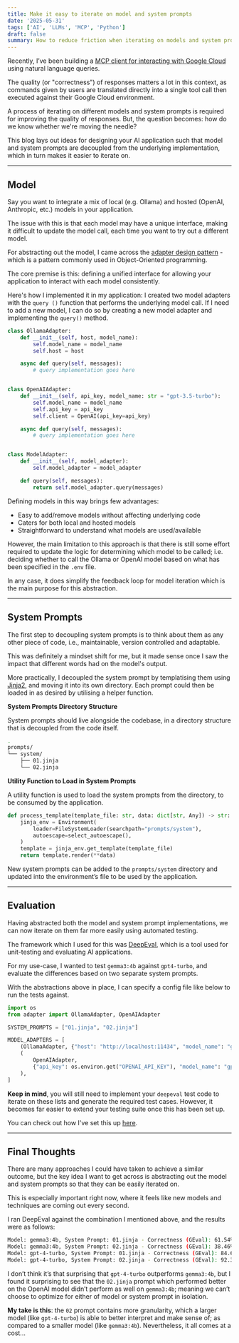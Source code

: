 ```yaml
---
title: Make it easy to iterate on model and system prompts
date: '2025-05-31'
tags: ['AI', 'LLMs', 'MCP', 'Python']
draft: false
summary: How to reduce friction when iterating on models and system prompts.
---
```


Recently, I’ve been building a [MCP client for interacting with Google Cloud](https://github.com/thaneshp/gcp-terminal-copilot) using natural language queries.

The quality (or "correctness") of responses matters a lot in this context, as commands given by users are translated directly into a single tool call then executed against their Google Cloud environment.

A process of iterating on different models and system prompts is required for improving the quality of responses. But, the question becomes: how do we know whether we're moving the needle?

This blog lays out ideas for designing your AI application such that model and system prompts are decoupled from the underlying implementation, which in turn makes it easier to iterate on.

---

## Model

Say you want to integrate a mix of local (e.g. Ollama) and hosted (OpenAI, Anthropic, etc.) models in your application. 

The issue with this is that each model may have a unique interface, making it difficult to update the model call, each time you want to try out a different model.

For abstracting out the model, I came across the [adapter design pattern](https://refactoring.guru/design-patterns/adapter) - which is a pattern commonly used in Object-Oriented programming.

The core premise is this: defining a unified interface for allowing your application to interact with each model consistently.

Here's how I implemented it in my application: I created two model adapters with the `query ()` function that performs the underlying model call. If I need to add a new model, I can do so by creating a new model adapter and implementing the `query()` method.

```python
class OllamaAdapter:
    def __init__(self, host, model_name):
        self.model_name = model_name
        self.host = host

    async def query(self, messages):
        # query implementation goes here


class OpenAIAdapter:
    def __init__(self, api_key, model_name: str = "gpt-3.5-turbo"):
        self.model_name = model_name
        self.api_key = api_key
        self.client = OpenAI(api_key=api_key)

    async def query(self, messages):
        # query implementation goes here


class ModelAdapter:
    def __init__(self, model_adapter):
        self.model_adapter = model_adapter

    def query(self, messages):
        return self.model_adapter.query(messages)
```

Defining models in this way brings few advantages:
- Easy to add/remove models without affecting underlying code
- Caters for both local and hosted models
- Straightforward to understand what models are used/available

However, the main limitation to this approach is that there is still some effort required to update the logic for determining which model to be called; i.e. deciding whether to call the Ollama or OpenAI model based on what has been specified in the `.env` file.

In any case, it does simplify the feedback loop for model iteration which is the main purpose for this abstraction.

---

## System Prompts

The first step to decoupling system prompts is to think about them as any other piece of code, i.e., maintainable, version controlled and adaptable.

This was definitely a mindset shift for me, but it made sense once I saw the impact that different words had on the model's output.

More practically, I decoupled the system prompt by templatising them using [Jinja2](https://jinja.palletsprojects.com/en/stable/), and moving it into its own directory. Each prompt could then be loaded in as desired by utilising a helper function.

**System Prompts Directory Structure**

System prompts should live alongside the codebase, in a directory structure that is decoupled from the code itself.

```bash
.
prompts/
└── system/
    ├── 01.jinja
    └── 02.jinja
```

**Utility Function to Load in System Prompts**

A utility function is used to load the system prompts from the directory, to be consumed by the application.

```python
def process_template(template_file: str, data: dict[str, Any]) -> str:
    jinja_env = Environment(
        loader=FileSystemLoader(searchpath="prompts/system"),
        autoescape=select_autoescape(),
    )
    template = jinja_env.get_template(template_file)
    return template.render(**data)
```

New system prompts can be added to the `prompts/system` directory and updated into the environment’s file to be used by the application.

---

## Evaluation

Having abstracted both the model and system prompt implementations, we can now iterate on them far more easily using automated testing.

The framework which I used for this was [DeepEval](https://deepeval.com/), which is a tool used for unit-testing and evaluating AI applications.

For my use-case, I wanted to test `gemma3:4b` against `gpt4-turbo`, and evaluate the differences based on two separate system prompts.

With the abstractions above in place, I can specify a config file like below to run the tests against.

```python
import os
from adapter import OllamaAdapter, OpenAIAdapter

SYSTEM_PROMPTS = ["01.jinja", "02.jinja"]

MODEL_ADAPTERS = [
    (OllamaAdapter, {"host": "http://localhost:11434", "model_name": "gemma3:4b"}),
    (
        OpenAIAdapter,
        {"api_key": os.environ.get("OPENAI_API_KEY"), "model_name": "gpt-4-turbo"},
    ),
]
```

**Keep in mind**, you will still need to implement your `deepeval` test code to iterate on these lists and generate the required test cases. However, it becomes far easier to extend your testing suite once this has been set up.

You can check out how I've set this up [here](https://github.com/thaneshp/gcp-terminal-copilot/blob/main/tests/deepeval/test_command_translation.py).

---

## Final Thoughts

There are many approaches I could have taken to achieve a similar outcome, but the key idea I want to get across is abstracting out the model and system prompts so that they can be easily iterated on.

This is especially important right now, where it feels like new models and techniques are coming out every second.

I ran DeepEval against the combination I mentioned above, and the results were as follows:

```bash
Model: gemma3:4b, System Prompt: 01.jinja - Correctness (GEval): 61.54% pass rate
Model: gemma3:4b, System Prompt: 02.jinja - Correctness (GEval): 38.46% pass rate
Model: gpt-4-turbo, System Prompt: 01.jinja - Correctness (GEval): 84.62% pass rate
Model: gpt-4-turbo, System Prompt: 02.jinja - Correctness (GEval): 92.31% pass rate
```

I don’t think it’s that surprising that `gpt-4-turbo` outperforms `gemma3:4b`, but I found it surprising to see that the `02.jinja` prompt which performed better on the OpenAI model didn’t perform as well on `gemma3:4b`; meaning we can’t choose to optimize for either of model or system prompt in isolation.

**My take is this**: the `02` prompt contains more granularity, which a larger model (like `gpt-4-turbo`) is able to better interpret and make sense of; as compared to a smaller model (like `gemma3:4b`). Nevertheless, it all comes at a cost...
